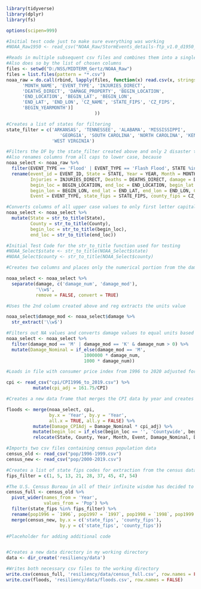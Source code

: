 ```r
library(tidyverse)
library(dplyr)
library(fs)

options(scipen=999)
```



```r
#Initial test code just to make sure everything was working
#NOAA_Raw1950 <- read_csv("NOAA_Raw/StormEvents_details-ftp_v1.0_d1950_c20170120.csv")

#Reads in multiple subsequent csv files and combines them into a single dataframe
#Also does so by the list of chosen columns
files <- setwd("D:/NSS/MIDTERM_Gertz/NOAA_Raw")
files = list.files(pattern = "*.csv")
noaa_raw = do.call(rbind, lapply(files, function(x) read.csv(x, stringsAsFactors = FALSE)[ ,        c('EVENT_ID', 'STATE', 'YEAR', 
      'MONTH_NAME', 'EVENT_TYPE', 'INJURIES_DIRECT',
      'DEATHS_DIRECT', 'DAMAGE_PROPERTY', 'BEGIN_LOCATION',
      'END_LOCATION', 'BEGIN_LAT', 'BEGIN_LON',
      'END_LAT', 'END_LON', 'CZ_NAME', 'STATE_FIPS', 'CZ_FIPS',
      'BEGIN_YEARMONTH')]
                                 ))
```



```r
#Creates a list of states for filtering
state_filter = c('ARKANSAS', 'TENNESSEE', 'ALABAMA', 'MISSISSIPPI', 
                    'GEORGIA', 'SOUTH CAROLINA', 'NORTH CAROLINA', 'KENTUCKY',
                 'WEST VIRGINIA')

#Filters the DF by the state_filter created above and only 2 disaster types
#Also renames columns from all caps to lower case, because
noaa_select <- noaa_raw %>%
  filter(EVENT_TYPE == 'Flood' | EVENT_TYPE == 'Flash Flood', STATE %in% state_filter) %>%
  rename(event_id = EVENT_ID, State = STATE, Year = YEAR, Month = MONTH_NAME, 
         Injuries = INJURIES_DIRECT, Deaths = DEATHS_DIRECT, damage = DAMAGE_PROPERTY, 
         begin_loc = BEGIN_LOCATION, end_loc = END_LOCATION, begin_lat = BEGIN_LAT, 
         begin_lon = BEGIN_LON, end_lat = END_LAT, end_lon = END_LON, County = CZ_NAME, 
         Event = EVENT_TYPE, state_fips = STATE_FIPS, county_fips = CZ_FIPS, date_order = BEGIN_YEARMONTH)

#Converts columns of all upper case values to only first letter capitals
noaa_select <- noaa_select %>%
  mutate(State = str_to_title(State), 
         County = str_to_title(County),
         begin_loc = str_to_title(begin_loc),
         end_loc = str_to_title(end_loc))

#Initial Test Code for the str_to_title function used for testing
#NOAA_Select$state <- str_to_title(NOAA_Select$state)
#NOAA_Select$county <- str_to_title(NOAA_Select$county) 
```



```r
#Creates two columns and places only the numerical portion from the damage column into damage_num

noaa_select <- noaa_select %>%
  separate(damage, c('damage_num', 'damage_mod'),
           '\\w$',
           remove = FALSE, convert = TRUE)

#Uses the 2nd column created above and reg extracts the units value 

noaa_select$damage_mod <- noaa_select$damage %>%
  str_extract('\\w$')
```

```r
#Filters out NA values and converts damage values to equal units based on damage_mod column
noaa_select <- noaa_select %>%
  filter(damage_mod == 'M' | damage_mod == 'K' & damage_num > 0) %>%
  mutate(Damage_Nominal = if_else(damage_mod == 'M',
                             1000000 * damage_num,
                             1000 * damage_num))
```


```r
#Loads in file with consumer price index from 1996 to 2020 adjusted for 1996 dollars and creates an adjusted column using 2020 CPI dollars as the new base

cpi <- read_csv("cpi/CPI1996_to_2019.csv") %>%
          mutate(cpi_adj = 161.75/CPI)

#Creates a new data frame that merges the CPI data by year and creates a new column that shows damage values by 2020 CPI dollars and fills empty values in the begin_loc column with 'Countywide'

floods <- merge(noaa_select, cpi, 
                by.x = 'Year', by.y = 'Year', 
                all.x = TRUE, all.y = FALSE) %>%
          mutate(Damage_CPIAdj = Damage_Nominal * cpi_adj) %>%
          mutate(begin_loc = if_else(begin_loc == '', 'Countywide', begin_loc)) %>%
          relocate(State, County, Year, Month, Event, Damage_Nominal, Damage_CPIAdj, CPI, Injuries, Deaths)
```


```r
#Imports two csv files containing census population data
census_old <- read_csv("pop/1996-1999.csv")
census_new <- read_csv("pop/2000-2019.csv")
```


```r
#Creates a list of state fips codes for extraction from the census data, similar to the state filter I used previously in this notebook with the NOAA/NWS data. 
fips_filter = c(1, 5, 13, 21, 28, 37, 45, 47, 54)

#The U.S. Census Bureau in all of their infinite wisdom has decided to continue publishing their old datasets in a format that varies 'widely' (hahaha, get it? it's a pun...*groan*) from their data sets post 1999. The code below pivots their older data so it can be joined with their new data. God forbid someone on the federal end does this data manipulation themselves, one time, instead of having what I can only assume is thousands of individuals doing so. 
census_full <- census_old %>%
  pivot_wider(names_from = 'Year',
              values_from = 'Pop') %>%
  filter(state_fips %in% fips_filter) %>%
  rename(pop1996 = `1996`, pop1997 = `1997`, pop1998 = `1998`, pop1999 = `1999`) %>%
  merge(census_new, by.x = c('state_fips', 'county_fips'), 
                    by.y = c('state_fips', 'county_fips'))
```


```r
#Placeholder for adding additional code



```


```r
#Creates a new data directory in my working directory
data <- dir_create('resiliency/data')

#Writes both necessary csv files to the working directory
write.csv(census_full, 'resiliency/data/census_full.csv', row.names = FALSE)
write.csv(floods, 'resiliency/data/floods.csv', row.names = FALSE)
```




